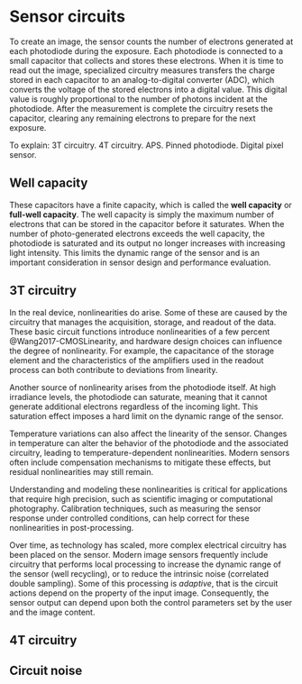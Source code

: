 # Sensor circuits {#sec-sensors-circuits}

To create an image, the sensor counts the number of electrons generated at each photodiode during the exposure. Each photodiode is connected to a small capacitor that collects and stores these electrons. When it is time to read out the image, specialized circuitry measures transfers the charge stored in each capacitor to an analog-to-digital converter (ADC), which converts the voltage of the stored electrons into a digital value.  This digital value is roughly proportional to the number of photons incident at the photodiode. After the measurement is complete the circuitry resets the capacitor, clearing any remaining electrons to prepare for the next exposure.

To explain:  3T circuitry.  4T circuitry.  APS.  Pinned photodiode.  Digital pixel sensor.

## Well capacity
These capacitors have a finite capacity, which is called the **well capacity** or **full-well capacity**. The well capacity is simply the maximum number of electrons that can be stored in the capacitor before it saturates. When the number of photo-generated electrons exceeds the well capacity, the photodiode is saturated and its output no longer increases with increasing light intensity. This limits the dynamic range of the sensor and is an important consideration in sensor design and performance evaluation.

## 3T circuitry

In the real device, nonlinearities do arise. Some of these are caused by the circuitry that manages the acquisition, storage, and readout of the data. These basic circuit functions introduce nonlinearities of a few percent @Wang2017-CMOSLinearity, and hardware design choices can influence the degree of nonlinearity. For example, the capacitance of the storage element and the characteristics of the amplifiers used in the readout process can both contribute to deviations from linearity.

Another source of nonlinearity arises from the photodiode itself. At high irradiance levels, the photodiode can saturate, meaning that it cannot generate additional electrons regardless of the incoming light. This saturation effect imposes a hard limit on the dynamic range of the sensor.

Temperature variations can also affect the linearity of the sensor. Changes in temperature can alter the behavior of the photodiode and the associated circuitry, leading to temperature-dependent nonlinearities. Modern sensors often include compensation mechanisms to mitigate these effects, but residual nonlinearities may still remain.

Understanding and modeling these nonlinearities is critical for applications that require high precision, such as scientific imaging or computational photography. Calibration techniques, such as measuring the sensor response under controlled conditions, can help correct for these nonlinearities in post-processing.

Over time, as technology has scaled, more complex electrical circuitry has been placed on the sensor. Modern image sensors frequently include circuitry that performs local processing to increase the dynamic range of the sensor (well recycling), or to reduce the intrinsic noise (correlated double sampling). Some of this processing is *adaptive*, that is the circuit actions depend on the property of the input image. Consequently, the sensor output can depend upon both the control parameters set by the user and the image content.

## 4T circuitry

## Circuit noise



